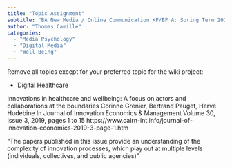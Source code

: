 ```yaml
---
title: "Topic Assignment"
subtitle: "BA New Media / Online Communication KF/BF A: Spring Term 2023"
author: "Thomas Camille"
categories:
  - "Media Psychology"
  - "Digital Media"
  - "Well Being"
---
```


Remove all topics except for your preferred topic for the wiki project:

- Digital Healthcare

Innovations in healthcare and wellbeing: A focus on actors and collaborations at the boundaries
Corinne Grenier, Bertrand Pauget, Hervé Hudebine
In Journal of Innovation Economics & Management Volume 30, Issue 3, 2019, pages 1 to 15
https://www.cairn-int.info/journal-of-innovation-economics-2019-3-page-1.htm 

"The papers published in this issue provide an understanding of the complexity of innovation processes, which play out at multiple levels (individuals, collectives, and public agencies)"
